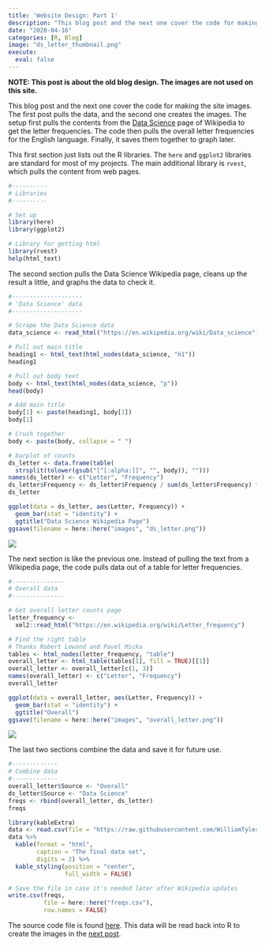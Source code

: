 ```yaml
---
title: 'Website Design: Part 1'
description: "This blog post and the next one cover the code for making the site images. The first post pulls the data, and the second one creates the images. The setup first pulls the contents from the [Data Science](https://en.wikipedia.org/wiki/Data_science) page of Wikipedia to get the letter frequencies. The code then pulls the overall letter frequencies for the English language. Finally, it saves them together to graph later."
date: "2020-04-16"
categories: [R, Blog]
image: "ds_letter_thumbnail.png"
execute: 
  eval: false
---
```


<b>NOTE: This post is about the old blog design. The images are not used on this site.</b>

This blog post and the next one cover the code for making the site images. The first post pulls the data, and the second one creates the images. The setup first pulls the contents from the [Data Science](https://en.wikipedia.org/wiki/Data_science) page of Wikipedia to get the letter frequencies. The code then pulls the overall letter frequencies for the English language. Finally, it saves them together to graph later.

This first section just lists out the R libraries. The `here` and `ggplot2` libraries are standard for most of my projects. The main additional library is `rvest`, which pulls the content from web pages.

```r
#----------
# Libraries
#----------

# Set up
library(here)
library(ggplot2)

# Library for getting html
library(rvest)
help(html_text)
```

The second section pulls the Data Science Wikipedia page, cleans up the result a little, and graphs the data to check it.

```r
#--------------------
# 'Data Science' data
#--------------------

# Scrape the Data Science data
data_science <- read_html("https://en.wikipedia.org/wiki/Data_science")

# Pull out main title
heading1 <- html_text(html_nodes(data_science, "h1"))
heading1

# Pull out body text
body <- html_text(html_nodes(data_science, "p"))
head(body)

# Add main title
body[1] <- paste(heading1, body[1])
body[1]

# Crush together
body <- paste(body, collapse = " ")

# barplot of counts
ds_letter <- data.frame(table(
  strsplit(tolower(gsub("[^[:alpha:]]", "", body)), "")))
names(ds_letter) <- c("Letter", "Frequency")
ds_letter$Frequency <- ds_letter$Frequency / sum(ds_letter$Frequency) * 100
ds_letter

ggplot(data = ds_letter, aes(Letter, Frequency)) +
  geom_bar(stat = "identity") +
  ggtitle("Data Science Wikipedia Page")
ggsave(filename = here::here("images", "ds_letter.png"))
```

![](ds_letter.png)

The next section is like the previous one. Instead of pulling the text from a Wikipedia page, the code pulls data out of a table for letter frequencies.

```r
#---------------
# Overall data
#---------------

# Get overall letter counts page
letter_frequency <-
  xml2::read_html("https://en.wikipedia.org/wiki/Letter_frequency")

# Find the right table
# Thanks Robert Lewand and Pavel Micka
tables <- html_nodes(letter_frequency, "table")
overall_letter <- html_table(tables[1], fill = TRUE)[[1]]
overall_letter <- overall_letter[c(1, 3)]
names(overall_letter) <- c("Letter", "Frequency")
overall_letter

ggplot(data = overall_letter, aes(Letter, Frequency)) +
  geom_bar(stat = "identity") +
  ggtitle("Overall")
ggsave(filename = here::here("images", "overall_letter.png"))
```

![](overall_letter.png)

The last two sections combine the data and save it for future use.

```r
#-------------
# Combine data
#-------------
overall_letter$Source <- "Overall"
ds_letter$Source <- "Data Science"
freqs <- rbind(overall_letter, ds_letter)
freqs
```

```r
library(kableExtra)
data <- read.csv(file = "https://raw.githubusercontent.com/WilliamTylerBradley/site_design/master/freqs.csv")
data %>%
  kable(format = "html",
        caption = "The final data set",
        digits = 2) %>%
  kable_styling(position = "center",
                full_width = FALSE)

```

```r
# Save the file in case it's needed later after Wikipedia updates
write.csv(freqs,
          file = here::here("freqs.csv"),
          row.names = FALSE)
```

The source code file is found [here](https://github.com/WilliamTylerBradley/site_design/blob/master/scrape_wiki.R). This data will be read back into R to create the images in the [next post](https://www.willtybrad.com/2020-04-16-website-design-part-2/).
